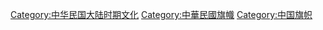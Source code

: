[[Category:中华民国大陆时期文化|Category:中华民国大陆时期文化]]
[[Category:中華民國旗幟|Category:中華民國旗幟]]
[[Category:中国旗帜|Category:中国旗帜]]